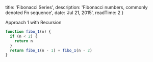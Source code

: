 
  title: 'Fibonacci Series',
  description: 'Fibonacci numbers, commonly denoted Fn sequence',
  date: 'Jul 21, 2015',
  readTime: 2 
}


Approach 1 with Recursion

```js live=true
function fibo_1(n) {
  if (n < 2) {
    return n
  }
  return fibo_1(n - 1) + fibo_1(n - 2)
}
```